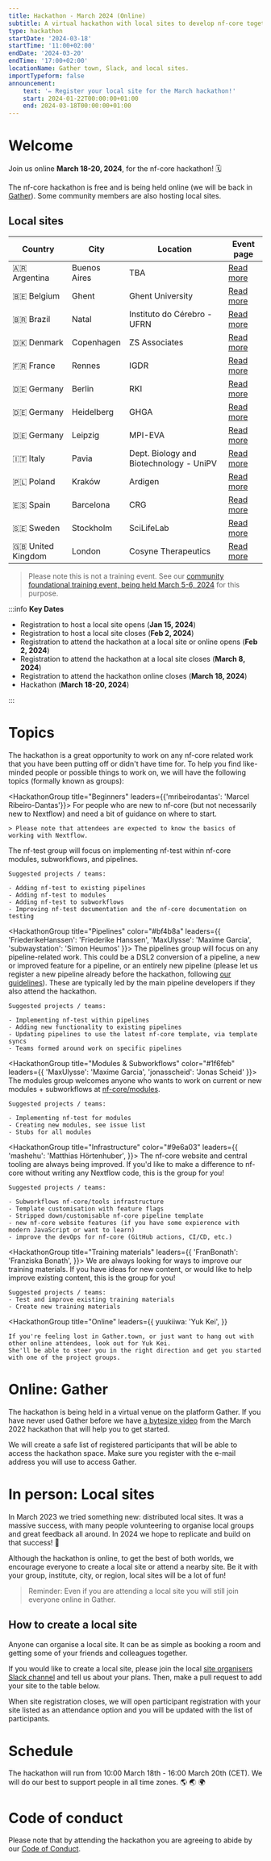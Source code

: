 ```yaml
---
title: Hackathon - March 2024 (Online)
subtitle: A virtual hackathon with local sites to develop nf-core together
type: hackathon
startDate: '2024-03-18'
startTime: '11:00+02:00'
endDate: '2024-03-20'
endTime: '17:00+02:00'
locationName: Gather town, Slack, and local sites.
importTypeform: false
announcement:
    text: '✏️ Register your local site for the March hackathon!'
    start: 2024-01-22T00:00:00+01:00
    end: 2024-03-18T00:00:00+01:00
---
```



# Welcome

Join us online **March 18-20, 2024**, for the nf-core hackathon! 🗓️

The nf-core hackathon is free and is being held online (we will be back in [Gather](https://gather.town/)).
Some community members are also hosting local sites.

## Local sites

<div class="table-responsive" markdown="1">

| Country           | City         | Location                                | Event page                                                      |
| ----------------- | ------------ | --------------------------------------- | --------------------------------------------------------------- |
| 🇦🇷 Argentina      | Buenos Aires | TBA                                     | [Read more](./hackathon-march-2024/ar-buenos-aires.md)          |
| 🇧🇪 Belgium        | Ghent        | Ghent University                        | [Read more](./hackathon-march-2024/belgium-ghent-university.md) |
| 🇧🇷 Brazil         | Natal        | Instituto do Cérebro - UFRN             | [Read more](./hackathon-march-2024/brazil-ice-ufrn.md)          |
| 🇩🇰 Denmark        | Copenhagen   | ZS Associates                           | [Read more](./hackathon-march-2024/denmark-zs.md)               |
| 🇫🇷 France         | Rennes       | IGDR                                    | [Read more](./hackathon-march-2024/france-igdr.md)              |
| 🇩🇪 Germany        | Berlin       | RKI                                     | [Read more](./hackathon-march-2024/germany-rki.md)              |
| 🇩🇪 Germany        | Heidelberg   | GHGA                                    | [Read more](./hackathon-march-2024/germany-heidelberg.md)       |
| 🇩🇪 Germany        | Leipzig      | MPI-EVA                                 | [Read more](./hackathon-march-2024/germany-mpi-eva.md)          |
| 🇮🇹 Italy          | Pavia        | Dept. Biology and Biotechnology - UniPV | [Read more](./hackathon-march-2024/italy-unipv.md)              |
| 🇵🇱 Poland         | Kraków       | Ardigen                                 | [Read more](./hackathon-march-2024/krakow-ardigen.md)           |
| 🇪🇸 Spain          | Barcelona    | CRG                                     | [Read more](./hackathon-march-2024/bcn-crg.md)                  |
| 🇸🇪 Sweden         | Stockholm    | SciLifeLab                              | [Read more](./hackathon-march-2024/sweden-scilifelab.md)        |
| 🇬🇧 United Kingdom | London       | Cosyne Therapeutics                     | [Read more](./hackathon-march-2024/UK-London.md)                |

</div>

> Please note this is not a training event. See our [community foundational training event, being held March 5-6, 2024](/events/2024/training-foundation-march) for this purpose.

:::info
**Key Dates**

-   Registration to host a local site opens (**Jan 15, 2024**)
-   Registration to host a local site closes (**Feb 2, 2024**)
-   Registration to attend the hackathon at a local site or online opens (**Feb 2, 2024**)
-   Registration to attend the hackathon at a local site closes (**March 8, 2024**)
-   Registration to attend the hackathon online closes (**March 18, 2024**)
-   Hackathon (**March 18-20, 2024**)

:::

# Topics

The hackathon is a great opportunity to work on any nf-core related work that you have been putting off or didn't have time for. To help you find like-minded people or possible things to work on, we will have the following topics (formally known as groups):

<HackathonGroup title="Beginners"   leaders={{'mribeirodantas': 'Marcel Ribeiro-Dantas'}}>
    For people who are new to nf-core (but not necessarily new to Nextflow) and need a bit of guidance on where to start.

    > Please note that attendees are expected to know the basics of working with Nextflow.

</HackathonGroup>

<HackathonGroup title="nf-test" color="#238636" >
    The nf-test group will focus on implementing nf-test within nf-core modules, subworkflows, and pipelines.

    Suggested projects / teams:

    - Adding nf-test to existing pipelines
    - Adding nf-test to modules
    - Adding nf-test to subworkflows
    - Improving nf-test documentation and the nf-core documentation on testing

</HackathonGroup>

<HackathonGroup title="Pipelines" color="#bf4b8a" leaders={{
    'FriederikeHanssen': 'Friederike Hanssen',
    'MaxUlysse': 'Maxime Garcia',
    'subwaystation': 'Simon Heumos'
}}>
    The pipelines group will focus on any pipeline-related work.
    This could be a DSL2 conversion of a pipeline, a new or improved feature for a pipeline,
    or an entirely new pipeline
    (please let us register a new pipeline already before the hackathon,
    following [our guidelines](https://nf-co.re/docs/contributing/adding_pipelines#before-you-start)).
    These are typically led by the main pipeline developers if they also attend the hackathon.

    Suggested projects / teams:

    - Implementing nf-test within pipelines
    - Adding new functionality to existing pipelines
    - Updating pipelines to use the latest nf-core template, via template syncs
    - Teams formed around work on specific pipelines

</HackathonGroup>

<HackathonGroup title="Modules & Subworkflows" color="#1f6feb" leaders={{
    'MaxUlysse': 'Maxime Garcia',
    'jonasscheid': 'Jonas Scheid'
}}>
    The modules group welcomes anyone who wants to work on current or new modules + subworkflows
    at [nf-core/modules](https://github.com/nf-core/modules).

    Suggested projects / teams:

    - Implementing nf-test for modules
    - Creating new modules, see issue list
    - Stubs for all modules

</HackathonGroup>

<HackathonGroup title="Infrastructure" color="#9e6a03"  leaders={{
    'mashehu': 'Matthias Hörtenhuber',
}}>
    The nf-core website and central tooling are always being improved.
    If you'd like to make a difference to nf-core without writing any Nextflow code,
    this is the group for you!

    Suggested projects / teams:

    - Subworkflows nf-core/tools infrastructure
    - Template customisation with feature flags
    - Stripped down/customisable nf-core pipeline template
    - new nf-core website features (if you have some expierence with modern JavaScript or want to learn)
    - improve the devOps for nf-core (GitHub actions, CI/CD, etc.)

</HackathonGroup>

<HackathonGroup title="Training materials"  leaders={{
    'FranBonath': 'Franziska Bonath',
}}>
    We are always looking for ways to improve our training materials.
    If you have ideas for new content, or would like to help improve existing content, this is the group for you!

    Suggested projects / teams:
    - Test and improve existing training materials
    - Create new training materials

</HackathonGroup>

<HackathonGroup
    title="Online"
    leaders={{
        yuukiiwa: 'Yuk Kei',
    }}
>
    If you're feeling lost in Gather.town, or just want to hang out with other online attendees, look out for Yuk Kei.
    She'll be able to steer you in the right direction and get you started with one of the project groups.
</HackathonGroup>

# Online: Gather

The hackathon is being held in a virtual venue on the platform Gather. If you have never used Gather before we have [a bytesize video](https://nf-co.re/events/2022/bytesize-37-gathertown) from the March 2022 hackathon that will help you to get started.

We will create a safe list of registered participants that will be able to access the hackathon space. Make sure you register with the e-mail address you will use to access Gather.

# In person: Local sites

In March 2023 we tried something new: distributed local sites.
It was a massive success, with many people volunteering to organise local groups and great feedback all around.
In 2024 we hope to replicate and build on that success! 🚀

Although the hackathon is online, to get the best of both worlds, we encourage everyone to create a local site or attend a nearby site. Be it with your group, institute, city, or region, local sites will be a lot of fun!

> Reminder: Even if you are attending a local site you will still join everyone online in Gather.

## How to create a local site

Anyone can organise a local site. It can be as simple as booking a room and getting some of your friends and colleagues together.

If you would like to create a local site, please join the local [site organisers Slack channel](https://nfcore.slack.com/archives/C06E1CY29H9) and tell us about your plans. Then, make a pull request to add your site to the table below.

When site registration closes, we will open participant registration with your site listed as an attendance option and you will be updated with the list of participants.

# Schedule

The hackathon will run from 10:00 March 18th - 16:00 March 20th (CET). We will do our best to support people in all time zones. 🌎 🌏 🌍

# Code of conduct

Please note that by attending the hackathon you are agreeing to abide by our [Code of Conduct](https://nf-co.re/code_of_conduct).
